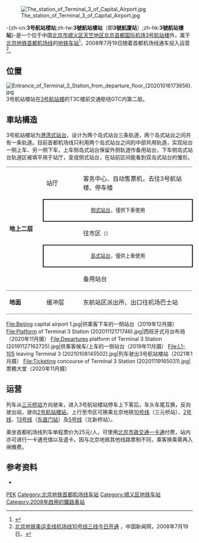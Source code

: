 {{NoteTA
|G1=Railway |G2=Airport
|1=zh-hans:2号航站楼站;zh-hant:2號航站樓站
|2=zh-hans:3号航站楼站;zh-hant:3號航站樓站
}}
{{for|[[桃园机场捷运|桃园机场捷运]]的车站|機場第三航廈站}}
{{for|[[郑州地铁城郊线|郑州地铁城郊线]]的尚未开通的预留车站|3号航站楼站 (郑州地铁)}}
{{Infobox station
| name = 3号航-{}-站楼
| eng_name = 3 Hao Hangzhanlou<br />(Terminal 3)<ref>{{cite web |title=JPG格式线路图下载 |url=https://www.bjsubway.com/jpg.html |website=北京地铁 |accessdate=2020-12-30 |archive-date=2021-01-02 |archive-url=https://web.archive.org/web/20210102164451/https://www.bjsubway.com/jpg.html |dead-url=yes }}</ref>
| livery = 
| linecolour = {{北京地铁颜色|首机}}
| image = CAE Terminal 3 Station (20191128145910).jpg
| caption = 3号航站楼站外观
| other_name = 
| country = {{PRC}}
| borough = [[北京市|北京市]][[顺义区|顺义区]][[天竺地区|天竺地区]]
| address = [[北京首都国际机场|北京首都国际机场]]3号航站楼外
| coordinates = {{coord|40.05177|N|116.60987|E|type:railwaystation_region:CN-11_source:wikidata|display=inline,title}}
| elevation = 
| operator = [[京城地铁|北京京城地铁有限公司]]
| lines = {{北京地铁线路名|首机|SL}}
| distance = 
| platform = 1座[[侧式站台|侧式站台]]、一座[[岛式站台|岛式站台]]
| tracks = 2条
| bus_routes = 
| bus_stands = 
| connections = [[北京首都国际机场|北京首都国际机场]]3号航站楼
| structure = 架空车站
| hall = 
| depth = 
| levels = 
| interchange = 
| exits = 
| elevator = 
| escalator = 
| architect = 
| architectural_style = 
| colour = 
| type = 
| status = 运营中
| code = 
| zone = 
| classification = 
| website = 
| built = 
| opened = {{Start date and age|2008|07|19}}
| opening = 
| pass_year = 
| passengers = 
| pass_system = 
| pass_rank = 
| mpassengers = 
| trains = 
| station_hours = 
| hours = 
| first = {{北京地铁线路名|机|S}}
:往{{站|2号航站楼}}及{{站|北新桥}}：06:20
| last = {{北京地铁线路名|机|S}}
:往{{站|2号航站楼}}及{{站|北新桥}}：22:50
| adjacent = {{adjacent stations|system=北京地铁|line=机|left=三元桥|right=2号航站楼|to-right=北新桥|note-left=19.944km|note-mid=距离[[北新桥站|北新桥]]22.966km|note-right=7.243km|oneway-left=true}}
| other_services = 
| route_map = {{Routemap|inline=yes|map=
uENDEa+BSl\uENDEa+BSalr
uSTR+BSl\uSTR+BSlr
uSTR+BSl\uSTR+BSlr
uABZg2\uSTR+c3
uSTR+c1\uABZg+4
uSTR+c2\uABZg3
uABZg+1\uSTR+c4
{{rmr|Licon=D|{{stl|北京地铁|2号航站楼}}}}! !uSTRf\uSTRg~~ ~~{{rmr|Licon=D|{{stl|北京地铁|三元桥}}}}
}}
}}
[[File:The_station_of_Terminal_3_of_Capital_Airport.jpg|thumb]]

-{zh-cn:'''3号航站楼站''';zh-tw:'''3號航站樓站'''（即'''3號航廈站'''）;zh-hk:'''3號航站樓站'''}-是一个位于中国[[北京市|北京市]][[顺义区|顺义区]][[天竺地区|天竺地区]][[北京首都国际机场|北京首都国际机场]][[北京首都国际机场三号航站楼|3号航站楼]]外，属于[[北京地铁|北京地铁]][[北京地铁首都机场线|首都机场线]]的[[地铁车站|地铁车站]]<ref>{{cite web|url=http://news.sina.com.cn/c/2007-09-01/014112486929s.shtml|date=2007-09-01|title=首都机场轻轨站拟以航站楼命名|quote=位于首都机场的2个车站拟以航站楼命名，分别为“3号航站楼站”和“2号航站楼站”|archive-url=https://archive.today/20210306070511/http://news.sina.com.cn/c/2007-09-01/014112486929s.shtml|archive-date=2021-03-06|dead-url=no|access-date=2021-03-06}}</ref>，2008年7月19日随着首都机场线通车投入运营<ref>[http://www.chinanews.com/olympic/news/2008/07-19/1317659.shtml 北京地铁奥运支线机场线10号线三线今日开通] {{Wayback|url=http://www.chinanews.com/olympic/news/2008/07-19/1317659.shtml |date=20131203032146 }}，中国新闻网，2008年7月19日。</ref>。

== 位置 ==
[[File:Entrance_of_Terminal_3_Station_from_departure_floor_(20201016173656).jpg|thumb]]
3号航站楼站在[[北京首都国际机场三号航站楼|3号航站楼]]的T3C楼前交通枢纽GTC内第二层。

== 車站構造 ==
3号航站楼站为[[港湾式站台|港湾式站台]]，设计为两个岛式站台三条轨道，两个岛式站台之间共有一条轨道。目前首都机场线只利用两个岛式站台之间的中部共用轨道，实现站台一侧上车、另一侧下车，上车侧岛式站台保留外侧轨道作备用站台，下车侧岛式站台轨道区被填平用于站厅，变成侧式站台，在站前区间能看到双岛式站台的雏形。
{|cellspacing=0 cellpadding=3
|style="border-top:solid 1px gray;border-bottom:solid 1px gray;" rowspan=5 width=100|'''地上二层'''
|style="border-top:solid 1px gray;" width=100|站厅
|style="border-top:solid 1px gray;" width=350|客务中心、自动售票机，去往3号航站楼、停车楼
|-
|style="border-top:solid 2px black;border-right:solid 2px black;border-left:solid 2px black;border-bottom:solid 2px black;" colspan=2|<center><small>[[侧式站台|侧式站台]]，僅供下車使用</center></small>
|-
|{{arrow|R}}
|{{北京地铁线路名|首机|c}}往市区<small>（{{站|2号航站楼}}）</small>
|-
|style="border-top:solid 2px black;border-right:solid 2px black;border-left:solid 2px black;border-bottom:solid 2px black;" colspan=2|<center><small>[[島式站台|島式站台]]，僅供上車使用</center></small>
|-
|style="border-bottom:solid 1px gray;"|
|style="border-bottom:solid 1px gray;"|备用站台
|-
|style="border-bottom:solid 1px gray;"|'''地面'''
|style="border-bottom:solid 1px gray;"|缓冲层
|style="border-bottom:solid 1px gray;"|东航站区派出所、出口往机场巴士站
|}

<gallery widths="160">
File:Beijing capital airport 1.jpg|供乘客下车的一侧站台（2019年12月摄）
File:Platform of Terminal 3 Station (20201112171746).jpg|西班牙式月台布局（2020年11月摄）
File:Departures platform of Terminal 3 Station (20191127162725).jpg|供乘客候车/上车的一侧站台（2019年11月摄）
File:L1-105 leaving Terminal 3 (20210108145502).jpg|列车驶出3号航站楼站（2021年1月摄）
File:Ticketing concourse of Terminal 3 Station (20201119165031).jpg|票務大堂（2020年11月摄）
</gallery>
{{multiple image|direction=vertical|align=center|width=800
|image1 = Platform panorama of Terminal 3 Station (20180719092018).jpg|caption1 = <center>上客站台全景图（2018年7月摄）</center>
}}

== 运营 ==
列车从[[三元桥站|三元桥站]]方向驶来，进入3号航站楼站停车上下客后，车头车尾互换，反向驶出站，驶向[[2号航站楼站|2号航站楼站]]。上行至市区可换乘北京地铁[[北京地铁10号线|10号线]]（三元桥站）、[[北京地铁2号线|2号线]]、[[北京地铁13号线|13号线]]（[[东直门站|东直门站]]）及[[北京地铁5号线|5号线]]（北新桥站）。

乘坐首都机场线列车单程票价为25元/人，可使用[[北京市政交通一卡通|北京市政交通一卡通]]付费，站内亦可进行一卡通充值以及退卡。因与北京地铁其他线路票制不同，乘客换乘需再入闸缴费。

== 参考资料 ==
{{commonscat|Terminal 3 Station (Beijing)}}
* {{cite web|url=http://www.bjjt.cn/page/20114160/121981820594938.html|title=地铁机场线各站换乘手册|accessdate=2009-01-25|deadurl=yes|archiveurl=https://web.archive.org/web/20081002062049/http://www.bjjt.cn/page/20114160/121981820594938.html|archivedate=2008-10-02}}
{{Reflist}}

{{北京地铁首都机场线}}
{{中国大陆空铁联运车站}}

[[Category:聯絡機場的中國大陸鐵路車站|PEK]]
[[Category:北京地铁首都机场线车站|Category:北京地铁首都机场线车站]]
[[Category:顺义区地铁车站|Category:顺义区地铁车站]]
[[Category:2008年啟用的鐵路車站|Category:2008年啟用的鐵路車站]]